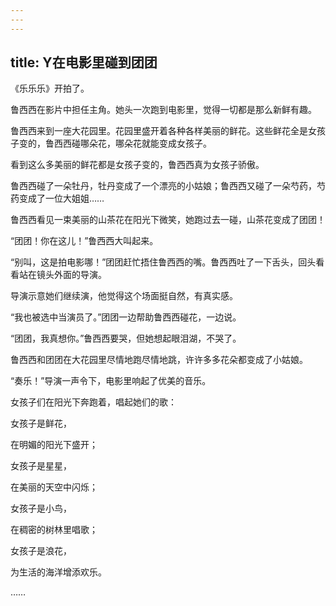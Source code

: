 ```yaml
---
---
---
```

title: Y在电影里碰到团团
---




《乐乐乐》开拍了。

鲁西西在影片中担任主角。她头一次跑到电影里，觉得一切都是那么新鲜有趣。

鲁西西来到一座大花园里。花园里盛开着各种各样美丽的鲜花。这些鲜花全是女孩子变的，鲁西西碰哪朵花，哪朵花就能变成女孩子。

看到这么多美丽的鲜花都是女孩子变的，鲁西西真为女孩子骄傲。

鲁西西碰了一朵牡丹，牡丹变成了一个漂亮的小姑娘；鲁西西又碰了一朵芍药，芍药变成了一位大姐姐……

鲁西西看见一束美丽的山茶花在阳光下微笑，她跑过去一碰，山茶花变成了团团！

“团团！你在这儿！”鲁西西大叫起来。

“别叫，这是拍电影哪！”团团赶忙捂住鲁西西的嘴。鲁西西吐了一下舌头，回头看看站在镜头外面的导演。

导演示意她们继续演，他觉得这个场面挺自然，有真实感。

“我也被选中当演员了。”团团一边帮助鲁西西碰花，一边说。

“团团，我真想你。”鲁西西要哭，但她想起眼泪湖，不哭了。

鲁西西和团团在大花园里尽情地跑尽情地跳，许许多多花朵都变成了小姑娘。

“奏乐！”导演一声令下，电影里响起了优美的音乐。

女孩子们在阳光下奔跑着，唱起她们的歌：

女孩子是鲜花，

在明媚的阳光下盛开；

女孩子是星星，

在美丽的天空中闪烁；

女孩子是小鸟，

在稠密的树林里唱歌；

女孩子是浪花，

为生活的海洋增添欢乐。

……